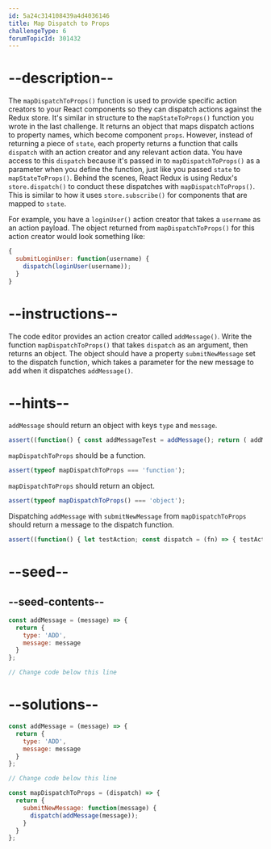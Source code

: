 ```yaml
---
id: 5a24c314108439a4d4036146
title: Map Dispatch to Props
challengeType: 6
forumTopicId: 301432
---
```


# --description--

The `mapDispatchToProps()` function is used to provide specific action creators to your React components so they can dispatch actions against the Redux store. It's similar in structure to the `mapStateToProps()` function you wrote in the last challenge. It returns an object that maps dispatch actions to property names, which become component `props`. However, instead of returning a piece of `state`, each property returns a function that calls `dispatch` with an action creator and any relevant action data. You have access to this `dispatch` because it's passed in to `mapDispatchToProps()` as a parameter when you define the function, just like you passed `state` to `mapStateToProps()`. Behind the scenes, React Redux is using Redux's `store.dispatch()` to conduct these dispatches with `mapDispatchToProps()`. This is similar to how it uses `store.subscribe()` for components that are mapped to `state`.

For example, you have a `loginUser()` action creator that takes a `username` as an action payload. The object returned from `mapDispatchToProps()` for this action creator would look something like:

```jsx
{
  submitLoginUser: function(username) {
    dispatch(loginUser(username));
  }
}
```

# --instructions--

The code editor provides an action creator called `addMessage()`. Write the function `mapDispatchToProps()` that takes `dispatch` as an argument, then returns an object. The object should have a property `submitNewMessage` set to the dispatch function, which takes a parameter for the new message to add when it dispatches `addMessage()`.

# --hints--

`addMessage` should return an object with keys `type` and `message`.

```js
assert((function() { const addMessageTest = addMessage(); return ( addMessageTest.hasOwnProperty('type') && addMessageTest.hasOwnProperty('message')); })());
```

`mapDispatchToProps` should be a function.

```js
assert(typeof mapDispatchToProps === 'function');
```

`mapDispatchToProps` should return an object.

```js
assert(typeof mapDispatchToProps() === 'object');
```

Dispatching `addMessage` with `submitNewMessage` from `mapDispatchToProps` should return a message to the dispatch function.

```js
assert((function() { let testAction; const dispatch = (fn) => { testAction = fn; }; let dispatchFn = mapDispatchToProps(dispatch); dispatchFn.submitNewMessage('__TEST__MESSAGE__'); return (testAction.type === 'ADD' && testAction.message === '__TEST__MESSAGE__'); })());
```

# --seed--

## --seed-contents--

```jsx
const addMessage = (message) => {
  return {
    type: 'ADD',
    message: message
  }
};

// Change code below this line
```

# --solutions--

```jsx
const addMessage = (message) => {
  return {
    type: 'ADD',
    message: message
  }
};

// Change code below this line

const mapDispatchToProps = (dispatch) => {
  return {
    submitNewMessage: function(message) {
      dispatch(addMessage(message));
    }
  }
};
```

